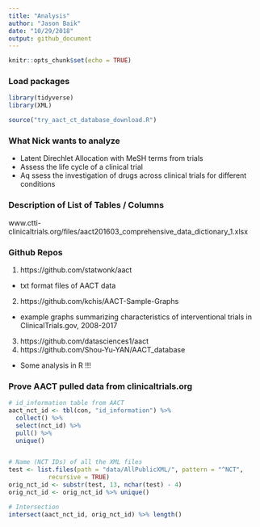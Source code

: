 ```yaml
---
title: "Analysis"
author: "Jason Baik"
date: "10/29/2018"
output: github_document
---
```


```r
knitr::opts_chunk$set(echo = TRUE)
```

### Load packages
```r
library(tidyverse)
library(XML)

source("try_aact_ct_database_download.R")
```

### What Nick wants to analyze

* Latent Direchlet Allocation with MeSH terms from trials
* Assess the life cycle of a clinical trial
* Aq  ssess the investigation of drugs across clinical trials for different conditions

### Description of List of Tables / Columns
www.ctti-clinicaltrials.org/files/aact201603_comprehensive_data_dictionary_1.xlsx

### Github Repos

1) https://github.com/statwonk/aact 

* txt format files of AACT data

2) https://github.com/kchis/AACT-Sample-Graphs

* example graphs summarizing characteristics of interventional trials in ClinicalTrials.gov, 2008-2017

3) https://github.com/datasciences1/aact
4) https://github.com/Shou-Yu-YAN/AACT_database

* Some analysis in R !!!

### Prove AACT pulled data from clinicaltrials.org
```r
# id_information table from AACT
aact_nct_id <- tbl(con, "id_information") %>% 
  collect() %>% 
  select(nct_id) %>% 
  pull() %>% 
  unique()


# Name (NCT IDs) of all the XML files
test <- list.files(path = "data/AllPublicXML/", pattern = "^NCT",
           recursive = TRUE)
orig_nct_id <- substr(test, 13, nchar(test) - 4)
orig_nct_id <- orig_nct_id %>% unique()

# Intersection
intersect(aact_nct_id, orig_nct_id) %>% length()
```

